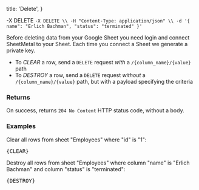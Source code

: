   title: 'Delete',
}

-X DELETE
`
-X DELETE \\
-H "Content-Type: application/json" \\
-d '{ name": "Erlich Bachman", "status": "terminated" }'
`

Before deleting data from your Google Sheet you need login and connect SheetMetal to your Sheet. Each time you connect a Sheet we generate a private key.

- To _CLEAR_ a row, send a `DELETE` request _with_ a `/{column_name}/{value}` path
- To _DESTROY_ a row, send a `DELETE` request _without_ a `/{column_name}/{value}` path, but with a payload specifying the criteria

### Returns

On success, returns `204 No Content` HTTP status code, without a body.

### Examples

Clear all rows from sheet "Employees" where "id" is "1":

<pre>{CLEAR}</pre>

Destroy all rows from sheet "Employees" where column "name" is "Erlich Bachman" and column "status" is "terminated":

<pre>{DESTROY}</pre>
